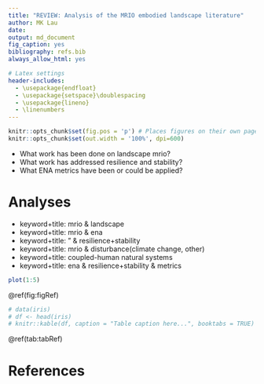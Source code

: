 ```yaml
---
title: "REVIEW: Analysis of the MRIO embodied landscape literature"
author: MK Lau
date: 
output: md_document
fig_caption: yes
bibliography: refs.bib
always_allow_html: yes

# Latex settings
header-includes:
  - \usepackage{endfloat}
  - \usepackage{setspace}\doublespacing
  - \usepackage{lineno}
  - \linenumbers
---
```


```r
knitr::opts_chunk$set(fig.pos = 'p') # Places figures on their own pages
knitr::opts_chunk$set(out.width = '100%', dpi=600)
```

- What work has been done on landscape mrio?
- What work has addressed resilience and stability?
- What ENA metrics have been or could be applied?

# Analyses

- keyword+title: mrio & landscape
- keyword+title: mrio & ena
- keyword+title: " & resilience+stability
- keyword+title: mrio & disturbance(climate change, other)
- keyword+title: coupled-human natural systems
- keyword+title: ena & resilience+stability & metrics





```r
plot(1:5)

```

\@ref(fig:figRef) 


```r
# data(iris)
# df <- head(iris)
# knitr::kable(df, caption = "Table caption here...", booktabs = TRUE)
```

\@ref(tab:tabRef)


# References

